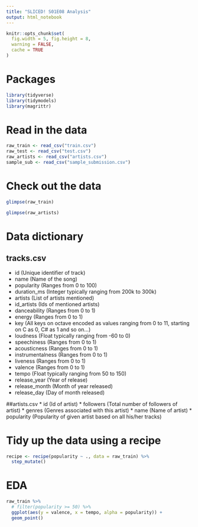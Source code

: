 ```yaml
---
title: "SLICED! S01E08 Analysis"
output: html_notebook
---
```


```r
knitr::opts_chunk$set(
  fig.width = 5, fig.height = 8,
  warning = FALSE,
  cache = TRUE
)
```

# Packages
```r
library(tidyverse)
library(tidymodels)
library(magrittr)
```
# Read in the data
```r
raw_train <- read_csv("train.csv")
raw_test <- read_csv("test.csv")
raw_artists <- read_csv("artists.csv")
sample_sub <- read_csv("sample_submission.csv")
```
# Check out the data
```r
glimpse(raw_train)
```
```r
glimpse(raw_artists)
```
# Data dictionary

## tracks.csv
* id                (Unique identifier of track)
* name              (Name of the song)
* popularity        (Ranges from 0 to 100)
* duration_ms       (Integer typically ranging from 200k to 300k)
* artists           (List of artists mentioned)
* id_artists        (Ids of mentioned artists)
* danceability      (Ranges from 0 to 1)
* energy            (Ranges from 0 to 1)
* key               (All keys on octave encoded as values ranging from 0 to 11, starting on C as 0, C# as 1 and so on...)
* loudness          (Float typically ranging from -60 to 0)
* speechiness       (Ranges from 0 to 1)
* acousticness      (Ranges from 0 to 1)
* instrumentalness  (Ranges from 0 to 1)
* liveness          (Ranges from 0 to 1)
* valence           (Ranges from 0 to 1)
* tempo             (Float typically ranging from 50 to 150)
* release_year      (Year of release)
* release_month     (Month of year released)
* release_day       (Day of month released)

##artists.csv
* id (Id of artist)
* followers (Total number of followers of artist)
* genres (Genres associated with this artist)
* name (Name of artist)
* popularity (Popularity of given artist based on all his/her tracks)


# Tidy up the data using a recipe
```r
recipe <- recipe(popularity ~ ., data = raw_train) %>% 
  step_mutate()
```

# EDA
```r
raw_train %>% 
  # filter(popularity >= 50) %>% 
  ggplot(aes(y = valence, x = tempo, alpha = popularity)) +
  geom_point()
```

